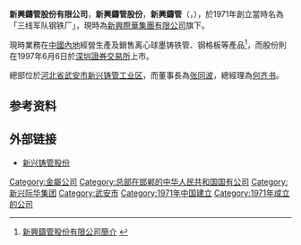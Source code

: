 '''新興鑄管股份有限公司'''，'''新興鑄管股份'''，'''新興鑄管'''（'''{{lang-en|Xinxing Ductile Iron Pipes Co.,Ltd }}'''，{{szse|000778}}），於1971年創立當時名為「三线军队钢铁厂」，現時為[[新興際華集團有限公司|新興際華集團有限公司]]旗下。

現時業務在[[中國內地|中國內地]]經營生產及銷售离心球墨铸铁管、钢格板等產品<ref>[http://www.xinxing-pipes.com/gongsigaikuang.asp?c=1 新興鑄管股份有限公司簡介] {{webarchive|url=https://web.archive.org/web/20120604145345/http://www.xinxing-pipes.com/gongsigaikuang.asp?c=1 |date=2012-06-04 }}</ref>，而股份則在1997年6月6日於[[深圳證券交易所|深圳證券交易所]]上市。

總部位於[[河北省|河北省]][[武安市|武安市]][[新兴铸管工业区|新兴铸管工业区]]，而董事長為[[张同波|张同波]]，總經理為[[何齐书|何齐书]]。

==参考资料==
{{reflist}}

==外部链接==
*[http://www.xinxing-pipes.com 新兴铸管股份] {{Wayback|url=http://www.xinxing-pipes.com/ |date=20210305152750 }}

{{SZSECI}}
[[Category:金屬公司|Category:金屬公司]]
[[Category:总部在邯郸的中华人民共和国国有公司|Category:总部在邯郸的中华人民共和国国有公司]]
[[Category:新兴际华集团|Category:新兴际华集团]]
[[Category:武安市|Category:武安市]]
[[Category:1971年中国建立|Category:1971年中国建立]]
[[Category:1971年成立的公司|Category:1971年成立的公司]]